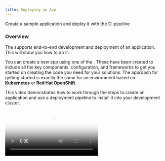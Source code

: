 ```yaml
---
title: Deploying an App
---
```



<PageDescription>

Create a sample application and deploy it with the CI pipeline

</PageDescription>

### Overview

The <Globals name="env" /> supports end-to-end development and deployment of an application. This will show you how to do it.

You can create a new app using one of the [<Globals name="templates" />](/codepatterns/overview). These have been created to include all the key components, configuration, and frameworks to get you started on creating the code you need for your solutions. The approach for getting started is exactly the same for an environment based on **Kubernetes** or **Red Hat OpenShift**.

This video demonstrates how to work through the steps to create an application and use a deployment pipeline to install it into your development cluster.

<Video src="/videos/deployapp.m4v" type="video/m4v" poster="/images/poster.png"/>



-  Make sure you have followed all [Prerequisites](/getting-started/prereqs) before continuing.

-  Log in to the development cluster's CLI (Kubernetes or Red Hat OpenShift)

-  To do so, navigate to your cluster in the _IBM Cloud console_, click on the **Access** tab, and follow the instructions in the **After your cluster provisions, gain access** section to log in to the cluster from the command line.

**NOTE**: In case, your workshop is on Code Ready Workspaces,follow the steps in [Code Ready Workspaces Setup](/getting-started/crwsetup) before logging in to the cluster. 

- You can test that you're connected to the cluster with the following simple command:

<Accordion>

  <AccordionItem title="OpenShift">

  ```bash
  oc get pods -n tools
  ```

  </AccordionItem>

  <AccordionItem title="Kubernetes">

  ```bash
  kubectl get nodes
  ```

  </AccordionItem>

</Accordion>


### Links

<AnchorLinks>
  <AnchorLink to="#open-developer-dashboard">Open Developer Dashboard</AnchorLink>
  <AnchorLink to="#create-your-app-in-git">Create your app in Git</AnchorLink>
  <AnchorLink to="#clone-your-code">Clone your code</AnchorLink>
  <AnchorLink to="#running-locally">Running Locally</AnchorLink>
  <AnchorLink to="#register-the-app-in-a-devops-pipeline">Register your pipeline</AnchorLink>
  <AnchorLink to="#view-your-application-pipeline">View your application pipeline</AnchorLink>
  <AnchorLink to="#access-running-app">Access running app</AnchorLink>
  <AnchorLink to="#where-is-your-app-running">Where is your app running?</AnchorLink>
</AnchorLinks>


### Open Developer Dashboard

The [Developer Dashboard](/getting-started/dashboard) makes it easy for you to navigate to the tools, including a section that allows you to select a set of preconfigured [<Globals name="templates" />](/codepatterns/overview) that make seeding your development project very easy.

- Open a browser and make sure you are logged into [Github](https://github.com)
- Run the following command to get the Developer Dashboard link :
    ```
    igc dashboard
    ```
- Open the link in a browser.

### Create your app in Git
<InlineNotification kind="warning">

**Warning:** If you are developing on a shared education cluster. You need to make it easy to identify your app please suffix the app name with your initials `{app name}-{your initials}` ie. `stockbffnode-mjp` and use the **Git Organisation** listed in your notification email.

</InlineNotification>

- Open the <Globals name="dashboard" />
- Click on **<Globals name="templates" />** tab
- Pick one of the templates that is a good architectural fit for your application and the language and framework that you prefer to work with.
    - Click on a <Globals name="template" /> **Tile** to create your app github repository from the template repository selected.
    - You can also click on the **Git Icon** to browse the source template repository and click on the **Template** to create the template

<InlineNotification kind="warning">

**Warning:** Your browser needs to be logged in to your GitHub account for a template to work. If the link from the tile displays the GitHub 404 page, log in and reload the page.

</InlineNotification>

- Complete the [GitHub create repository from template](https://help.github.com/en/github/creating-cloning-and-archiving-repositories/creating-a-repository-from-a-template) process.

  - **Owner**: Select a validate GitHub organization that you are authorized to create repositories within or the one you were given for the shared cluster (See warning above)
  - **Repository name**: Enter a valid name for you repo, GitHub will help with showing a green tick if it is valid (See warning above)

  - **Description**: Describe your app
    ![Template](/images/template.png)
  - Press **Create repository from template**



The new repository will be created in your selected organization.

### Clone your code
- Next, clone it to your local machine.
- Click on **Clone or download**
- Copy the clone _SSH link_, and use the `git clone` command to clone it to your developer desktop machine.
    ```bash
    git clone git@github.com:bwoolf1/stockbffnode.git
    ```
- Change into the cloned directory
    ```
    cd stockbffnode
    ```
- You must rename the app to match your git repo or to a unique name for your solution. Then applications move into a _test_ environment they need to unique names.
- Edit `package.json` and edit the `name:` field and change it from its template name to your chosen name.
- Save the edits
- Push the changes back to your repository
    ```bash
    git add .
    git commit -m "Update application name"
    git push
    ```

### Running the Application

Most developers like to run the code once. To do so, follow the instructions listed in the **README.md** file to run the code locally. You may be required to install a specific runtime like **Java**, **Node**, or **Python**.


### Register the App in a DevOps Pipeline

You now have the code in a GitHub repository and have cloned it to your workspace in CRW. You now need to register the repository with the continuous integration pipeline. The <Globals name="env" /> supports both [Tekton](/guides/continuous-integration-tekton) and [Jenkins](/guides/continuous-integration) for continuous integration.

You can use the [IGC CLI](/getting-started/cli) to assist helping register a pipeline with Tekton or Jenkins.

<InlineNotification kind="warning">

**Warning:** If you are working on a shared education cluster, please deploy your app into a unique project/namespace and continue to do this for all other app creation steps. This will isolate your pipelines into its own namespace/project from other developers working on the same cluster.
  
</InlineNotification>

Create your project namespace first using the below command:

    igc namespace dev-{initials} --jenkins --tekton
    
**NOTE**: Check if the project namespace is created by listing the projects.


<Accordion>

<AccordionItem title="OpenShift">

  ```bash
  oc projects
   ```

  If the project is not created,run

  ```bash
  oc new-project dev-{initials}
  igc namespace dev-{initials} --jenkins --tekton
   ```

  For example:
  ```bash
  oc new-project dev-rr
  igc namespace dev-rr --jenkins --tekton
   ```

  </AccordionItem>
 
 

  <AccordionItem title="Kubernetes">

    
    kubectl ns
    
  If the project is not created, run
  ```bash
  kubectl create namespace dev-{initials}
  igc namespace dev-{initials} --jenkins --tekton
   ```

  For example:
  ```bash
  kubectl create namespace dev-rr
  igc namespace dev-rr --jenkins --tekton
   ```

  </AccordionItem>

</Accordion>


Now create a pipeline for your repo. You need to specify whether to use Tekton (`--tekton`) or Jenkins (`--jenkins`).

Do not run `igc pipeline` without a namespace, this will cause your pipeline to be created in the default `dev` namespace. Instead, include the namespace parameter.

- So **don't** run this:
    ```bash
    igc pipeline --tekton
    ```
- Instead, run this:
    ```bash
    igc pipeline -n dev-{initials} --tekton
    ```
- For example:
    ```bash
    igc pipeline -n dev-rr --tekton
    ```

  - You can alternatively configure your app to use **Jenkins** for CI. For
   more details review the [Continuous Integration with Jenkins Guide](/guides/continuous-integration)
      ```bash
      igc pipeline -n dev-rr --jenkins
      ```  
  
- Register your repo using the `igc pipeline` command. The CLI will ask for your GitHub userid, it can be found in your GitHub settings. It will ask for you enter your **Github Personal Access Token** and finally your branch.
    - **Username**: Enter your GitHub user id
    - **Password**: Paste your GitHub personal access token
    - **Branch**: Press enter for the default git branch or type in another branch you want to register

<Tabs>
<Tab label="Jenkins">

  The output looks like this:
    
    $ igc pipeline -n dev-rr --jenkins
    Creating secret(s) with git credentials
    ? Provide the username: ramyaraghuveera
    Project git repo: https://github.com/RamyaRaghuveera/inv-svc-test.git
    ? Provide your password/personal access token: [hidden]
    ? Provide the branch the pipeline should use: master
    Setting up Jenkins environment
    Copying Jenkins credentials
    Adding privileged scc to jenkins serviceAccount
    Registering pipeline: RamyaRaghuveera.inv-svc-test
    Creating git webhook
    Creating webhook to url:  https://c100-e.us-east.containers.cloud.ibm.com:31919/apis/build.openshift.io/v1/namespaces/dev-rr/buildconfigs/ramyaraghuveera.inv-svc-test/webhooks/secret101/github
    
</Tab>

<Tab label="Tekton">

  CLI will additionally ask for the **Pipeline** to be used in the PipelineRun.
  
  The output looks like this:

    $igc pipeline -n dev-rr --tekton
    Creating pipeline on openshift cluster in dev-rr namespace
    Getting git parameters
    ? Provide the username: ramyaraghuveera
    Project git repo: https://github.com/RamyaRaghuveera/inv-svc-test.git
    ? Provide your password/personal access token: [hidden]
    ? Provide the git branch that should be used: master
    Creating service account: pipeline
    Creating Git PipelineResource
    Creating Image PipelineResource
    ? Select the Pipeline to use in the PipelineRun: 
    igc-appmod-liberty-v1-2-0 
    igc-java-gradle-v1-2-0 
    igc-java-maven-v1-2-0 
    ❯ igc-nodejs-v1-2-0 
    Skip PipelineRun creation 
    Select the Pipeline to use in the PipelineRun: igc-nodejs-v1-2-0
    Copying tasks from tools
    Copied Pipeline from tools/igc-nodejs-v1-2-0 to dev-rr/inv-svc-test
    Creating PipelineRun for pipeline: inv-svc-test

</Tab> 
   
</Tabs>      
      

The pipeline will be registered in your development cluster.

### View your application pipeline

To view you registered pipeline, follow the steps for the type of development cluster you registered your application with.

<Tabs>


<Tab label="OpenShift43">

- Open the OpenShift Web Console from the Developer Cluster instance

- Select _dev_ project/namespace or you personal namespace that was used on the creation
- In the left menu, select *Builds* -> *Pipelines*

You will see your application dev ops pipeline now starting to build and once completed will look like the image below.

![OpenShift](images/ocp43Pipeline.png)

</Tab>

<Tab label="Kubernetes">

- Run the command `igc dashboard`  to get  your [<Globals name="dashboard" />](/getting-started/dashboard) url and open it in a browser.
- Select the Jenkins tool to open the Jenkins dashboard
- Run the command `igc credentials` in your terminal to get the list of logins for the tools
- Use the Jenkins userid and password to log into the Jenkins dashboard

Wait for the pipeline stages to start building. Once the stages have completed, you will see a view similar to the one below.

![Jenkins Pipeline](images/pipeline.png)

</Tab>
</Tabs>

### Access running app

Once the pipeline has completed successfully, the app will be deployed into the `dev` namespace or the namespace you used when registering the pipeline.

- To validate the app is running follow these steps.

- To access the app, retrieve the app ingress endpoint using commands below in your terminal, remember to use the namespace you supplied when registering the application.
    ```bash
    igc ingress -n dev-{intials}
    ```
  
  You will see a list of apps displayed with their ingress URLs for the application.
    ```bash
    $ igc ingress -n dev-bw
    ? Endpoints in the 'dev-bw' namespace. Select an endpoint to launch the default browser or 'Exit'.

      1) Exit
      2) jenkins-ephemeral - https://jenkins-dev-bw.garage-dev-ocp3-c-460849-0143c5dd31acd8e030a1d6e0ab1380e3-0001.us-east.containers.appdomain.cloud
      3) stockservice-bw - https://stockservice-bw-dev-bw.garage-dev-ocp3-c-460849-0143c5dd31acd8e030a1d6e0ab1380e3-0001.us-east.containers.appdomain.cloud
      Answer:
    ```
- Use the arrow keys to select the ingress URL and press **Enter** to open it in a web browser and validate the application is working as expected


### Where is your app running

- The build pipeline is configured to build you source code into a container image. This image is stored in the [Image Registry](/practical/image-registry). The image is then deployed into your namespace/project within you development cluster and validated for its health.
- Use the steps below to find your application within your cluster console.

<Tabs>

<Tab label="OpenShift43">

- Open the **OpenShift web console**
- Select you project either `dev` or the namespace you used to deploy your app
- On the left side menu, go to **Workloads**->**Deployments**
- You should see the deployment of your application
- Click on your application and the corresponding deployment number
- Try increasing the number of pods to see new instances being provisioned
- Click on one of the `pod` instances
- Click on **Logs**
- You can see the running state of your application
- Navigate around the console to understand where your deployment, service and pods are running

![Pods on OpenShift](images/ocp43Application.png)

</Tab>

<Tab label="Kubernetes">

- Open the **Kubernetes Dashboard**
- Change to the namespace from `default` to either `dev` or the namespace you used to deploy your app
- Click on **Deployments**
- You should see the deployment of your application
- Click on your application , and the corresponding **Replica Set**
- Try scaling the application, click on **Scale** in the header, change number of pods to 2 and click **OK**
- Click on one of the `pod` instances
- Click on **Logs**
- You can see the running state of your application
- Navigate around the console to understand where your deployment, service and pods are running

![Pods on IKS](images/podsiks.png)

</Tab>


</Tabs>

- If you have reached this point, we recommend you repeat the process a few more times using different templates and explore you environment to get familiar with it.
- The [Guides](/guides/overview) will explain more about the tools used in the pipelines

<InlineNotification kind="success">

**Success:** You will now have your application running inside your development cluster.

</InlineNotification>

- This completes the deployment of your app.

You now have a running application that is being built and deployed into your development cluster.
The next step is to prepare for Continuous Delivery, Code Analysis, and Artifact Management.

## Guides

For more detailed instructions of how to enable to the full developer lifecycle read through the **Guides** section.

<AnchorLinks small>
  <AnchorLink to="/guides/overview">Guides</AnchorLink>
  <AnchorLink to="/codepatterns/overview">Code Patterns
  </AnchorLink>
</AnchorLinks>
